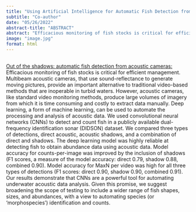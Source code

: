 ```yaml
---
title: "Using Artificial Intelligence for Automatic Fish Detection from Acoustic Cameras"
subtitle: "Co-author"
date: "05/26/2022"
abstract-title: "ABSTRACT"
abstract: "Efficacious monitoring of fish stocks is critical for efficient management. Multibeam acoustic cameras, that use sound..."
image: "image.jpg"
format: html
---
```


::: {.callout-tip}
##
<a href="https://link.springer.com/article/10.1007/s10452-022-09967-5" class="main-links"> Out of the shadows: automatic fish detection from acoustic cameras: </a> Efficacious monitoring of fish stocks is critical for efficient management. Multibeam acoustic cameras, that use sound-reflectance to generate moving pictures, provide an important alternative to traditional video-based methods that are inoperable in turbid waters. However, acoustic cameras, like standard video monitoring methods, produce large volumes of imagery from which it is time consuming and costly to extract data manually. Deep learning, a form of machine learning, can be used to automate the processing and analysis of acoustic data. We used convolutional neural networks (CNNs) to detect and count fish in a publicly available dual-frequency identification sonar (DIDSON) dataset. We compared three types of detections, direct acoustic, acoustic shadows, and a combination of direct and shadows. The deep learning model was highly reliable at detecting fish to obtain abundance data using acoustic data. Model accuracy for counts-per-image was improved by the inclusion of shadows (F1 scores, a measure of the model accuracy: direct 0.79, shadow 0.88, combined 0.90). Model accuracy for MaxN per video was high for all three types of detections (F1 scores: direct 0.90, shadow 0.90, combined 0.91). Our results demonstrate that CNNs are a powerful tool for automating underwater acoustic data analysis. Given this promise, we suggest broadening the scope of testing to include a wider range of fish shapes, sizes, and abundances, with a view to automating species (or ‘morphospecies’) identification and counts. 
:::

